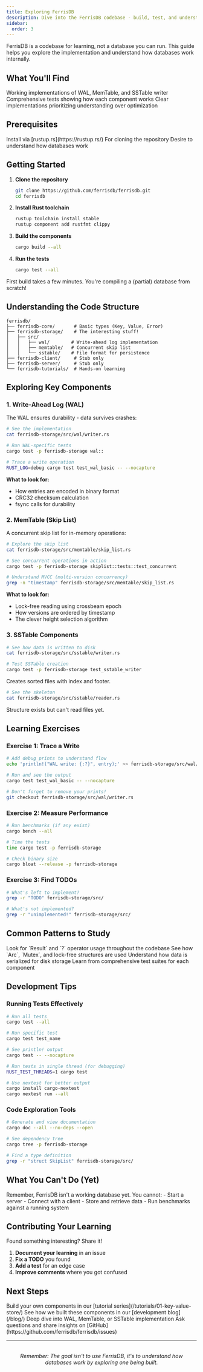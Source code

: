 ```yaml
---
title: Exploring FerrisDB
description: Dive into the FerrisDB codebase - build, test, and understand how databases work
sidebar:
  order: 3
---
```



<Aside type="tip" title="Learning Focus">
  FerrisDB is a codebase for learning, not a database you can run. This guide helps you explore the
  implementation and understand how databases work internally.
</Aside>

## What You'll Find

<CardGrid>
  <Card title="Real Components" icon="puzzle">
    Working implementations of WAL, MemTable, and SSTable writer
  </Card>

<Card title="Test Suite" icon="checkmark">
  Comprehensive tests showing how each component works
</Card>

  <Card title="Learning Code" icon="open-book">
    Clear implementations prioritizing understanding over optimization
  </Card>
</CardGrid>

## Prerequisites

<CardGrid>
  <Card title="Rust 1.81+" icon="seti:rust">
    Install via [rustup.rs](https://rustup.rs/)
  </Card>

<Card title="Git" icon="github">
  For cloning the repository
</Card>

  <Card title="Curiosity" icon="telescope">
    Desire to understand how databases work
  </Card>
</CardGrid>

## Getting Started

<Steps>

1. **Clone the repository**

   ```bash
   git clone https://github.com/ferrisdb/ferrisdb.git
   cd ferrisdb
   ```

2. **Install Rust toolchain**

   ```bash
   rustup toolchain install stable
   rustup component add rustfmt clippy
   ```

3. **Build the components**

   ```bash
   cargo build --all
   ```

4. **Run the tests**
   ```bash
   cargo test --all
   ```

</Steps>

<Aside type="note">
  First build takes a few minutes. You're compiling a (partial) database from scratch!
</Aside>

## Understanding the Code Structure

```text
ferrisdb/
├── ferrisdb-core/       # Basic types (Key, Value, Error)
├── ferrisdb-storage/    # The interesting stuff!
│   ├── src/
│   │   ├── wal/        # Write-ahead log implementation
│   │   ├── memtable/   # Concurrent skip list
│   │   └── sstable/    # File format for persistence
├── ferrisdb-client/     # Stub only
├── ferrisdb-server/     # Stub only
└── ferrisdb-tutorials/  # Hands-on learning
```

## Exploring Key Components

### 1. Write-Ahead Log (WAL)

<Badge text="FULLY IMPLEMENTED" variant="success" />

The WAL ensures durability - data survives crashes:

```bash
# See the implementation
cat ferrisdb-storage/src/wal/writer.rs

# Run WAL-specific tests
cargo test -p ferrisdb-storage wal::

# Trace a write operation
RUST_LOG=debug cargo test test_wal_basic -- --nocapture
```

**What to look for:**

- How entries are encoded in binary format
- CRC32 checksum calculation
- fsync calls for durability

### 2. MemTable (Skip List)

<Badge text="FULLY IMPLEMENTED" variant="success" />

A concurrent skip list for in-memory operations:

```bash
# Explore the skip list
cat ferrisdb-storage/src/memtable/skip_list.rs

# See concurrent operations in action
cargo test -p ferrisdb-storage skiplist::tests::test_concurrent

# Understand MVCC (multi-version concurrency)
grep -n "timestamp" ferrisdb-storage/src/memtable/skip_list.rs
```

**What to look for:**

- Lock-free reading using crossbeam epoch
- How versions are ordered by timestamp
- The clever height selection algorithm

### 3. SSTable Components

<Tabs>
  <TabItem label="Writer ✅">

<Badge text="IMPLEMENTED" variant="success" />

```bash
# See how data is written to disk
cat ferrisdb-storage/src/sstable/writer.rs

# Test SSTable creation
cargo test -p ferrisdb-storage test_sstable_writer
```

Creates sorted files with index and footer.

  </TabItem>

  <TabItem label="Reader ❌">

<Badge text="NOT IMPLEMENTED" variant="danger" />

```bash
# See the skeleton
cat ferrisdb-storage/src/sstable/reader.rs
```

Structure exists but can't read files yet.

  </TabItem>
</Tabs>

## Learning Exercises

### Exercise 1: Trace a Write

```bash
# Add debug prints to understand flow
echo 'println!("WAL write: {:?}", entry);' >> ferrisdb-storage/src/wal/writer.rs

# Run and see the output
cargo test test_wal_basic -- --nocapture

# Don't forget to remove your prints!
git checkout ferrisdb-storage/src/wal/writer.rs
```

### Exercise 2: Measure Performance

```bash
# Run benchmarks (if any exist)
cargo bench --all

# Time the tests
time cargo test -p ferrisdb-storage

# Check binary size
cargo bloat --release -p ferrisdb-storage
```

### Exercise 3: Find TODOs

```bash
# What's left to implement?
grep -r "TODO" ferrisdb-storage/src/

# What's not implemented?
grep -r "unimplemented!" ferrisdb-storage/src/
```

## Common Patterns to Study

<CardGrid>
  <Card title="Error Handling" icon="warning">
    Look for `Result<T>` and `?` operator usage throughout the codebase
  </Card>

<Card title="Concurrency" icon="puzzle">
  See how `Arc`, `Mutex`, and lock-free structures are used
</Card>

<Card title="Binary Encoding" icon="document">
  Understand how data is serialized for disk storage
</Card>

  <Card title="Testing Patterns" icon="checkmark">
    Learn from comprehensive test suites for each component
  </Card>
</CardGrid>

## Development Tips

### Running Tests Effectively

```bash
# Run all tests
cargo test --all

# Run specific test
cargo test test_name

# See println! output
cargo test -- --nocapture

# Run tests in single thread (for debugging)
RUST_TEST_THREADS=1 cargo test

# Use nextest for better output
cargo install cargo-nextest
cargo nextest run --all
```

### Code Exploration Tools

```bash
# Generate and view documentation
cargo doc --all --no-deps --open

# See dependency tree
cargo tree -p ferrisdb-storage

# Find a type definition
grep -r "struct SkipList" ferrisdb-storage/src/
```

## What You Can't Do (Yet)

<Aside type="caution">
  Remember, FerrisDB isn't a working database yet. You cannot: - Start a server - Connect with a
  client - Store and retrieve data - Run benchmarks against a running system
</Aside>

## Contributing Your Learning

Found something interesting? Share it!

1. **Document your learning** in an issue
2. **Fix a TODO** you found
3. **Add a test** for an edge case
4. **Improve comments** where you got confused

## Next Steps

<CardGrid>
  <Card title="Start Tutorial" icon="rocket">
    Build your own components in our [tutorial series](/tutorials/01-key-value-store/)
  </Card>

<Card title="Read the Blog" icon="pencil">
  See how we built these components in our [development blog](/blog/)
</Card>

<Card title="Pick a Component" icon="magnifier">
  Deep dive into WAL, MemTable, or SSTable implementation
</Card>

  <Card title="Join Discussion" icon="comment">
    Ask questions and share insights on [GitHub](https://github.com/ferrisdb/ferrisdb/issues)
  </Card>
</CardGrid>

---

<p style="text-align: center; margin-top: 2rem;">
  <em>
    Remember: The goal isn't to use FerrisDB, it's to understand how databases work by exploring one
    being built.
  </em>
</p>
